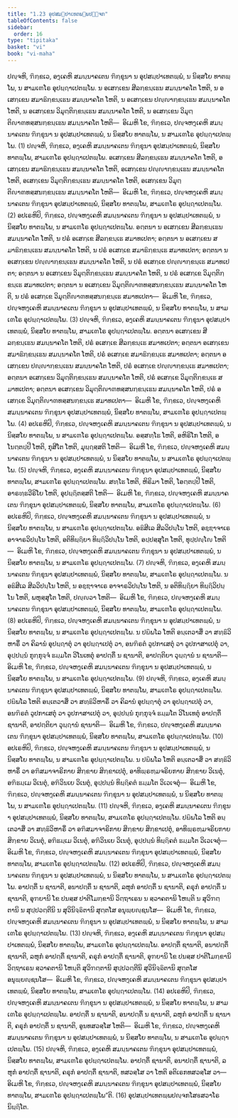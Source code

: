 ```yaml
---
title: "1.23 ອຸປສມ຺ປາເທຕພ຺ພປຎ຺ຈກ"
tableOfContents: false
sidebar:
  order: 16
type: "tipitaka"
basket: "vi"
book: "vi-maha"
---
```



<DynamicBreadcrumb />

<Division number="84" book="vi-maha">

<Paragraph number="369" book="vi-maha">
ປຎ຺ຈຫິ, ຠິກ຺ຂເວ, ອງ຺ເຄຫິ ສມນ຺ນາຄເຕນ ຠິກ຺ຂຸນາ ນ ອຸປສມ຺ປາເທຕພ຺ພໍ, ນ ນິສ຺ສໂຍ ທາຕພ຺ໂພ, ນ ສາມເຓໂຣ ອຸປຏ຺ຐາເປຕພ຺ໂພ. ນ ອເສກ຺ເຂນ ສີລກ຺ຂນ຺ເຘນ ສມນ຺ນາຄໂຕ ໂຫຕິ, ນ ອເສກ຺ເຂນ ສມາຘິກ຺ຂນ຺ເຘນ ສມນ຺ນາຄໂຕ ໂຫຕິ, ນ ອເສກ຺ເຂນ ປຎ຺ຎາກ຺ຂນ຺ເຘນ ສມນ຺ນາຄໂຕ ໂຫຕິ, ນ ອເສກ຺ເຂນ ວິມຸຕ຺ຕິກ຺ຂນ຺ເຘນ ສມນ຺ນາຄໂຕ ໂຫຕິ, ນ ອເສກ຺ເຂນ ວິມຸຕ຺ຕິຎາຓທສ຺ສນກ຺ຂນ຺ເຘນ ສມນ຺ນາຄໂຕ ໂຫຕິ—  ອິເມຫິ ໂຂ, ຠິກ຺ຂເວ, ປຎ຺ຈຫງ຺ເຄຫິ ສມນ຺ນາຄເຕນ ຠິກ຺ຂຸນາ ນ ອຸປສມ຺ປາເທຕພ຺ພໍ, ນ ນິສ຺ສໂຍ ທາຕພ຺ໂພ, ນ ສາມເຓໂຣ ອຸປຏ຺ຐາເປຕພ຺ໂພ. (1)
</Paragraph>

<Paragraph number="370" book="vi-maha">
ປຎ຺ຈຫິ, ຠິກ຺ຂເວ, ອງ຺ເຄຫິ ສມນ຺ນາຄເຕນ ຠິກ຺ຂຸນາ ອຸປສມ຺ປາເທຕພ຺ພໍ, ນິສ຺ສໂຍ ທາຕພ຺ໂພ, ສາມເຓໂຣ ອຸປຏ຺ຐາເປຕພ຺ໂພ. ອເສກ຺ເຂນ ສີລກ຺ຂນ຺ເຘນ ສມນ຺ນາຄໂຕ ໂຫຕິ, ອເສກ຺ເຂນ ສມາຘິກ຺ຂນ຺ເຘນ ສມນ຺ນາຄໂຕ ໂຫຕິ, ອເສກ຺ເຂນ ປຎ຺ຎາກ຺ຂນ຺ເຘນ ສມນ຺ນາຄໂຕ ໂຫຕິ, ອເສກ຺ເຂນ ວິມຸຕ຺ຕິກ຺ຂນ຺ເຘນ ສມນ຺ນາຄໂຕ ໂຫຕິ, ອເສກ຺ເຂນ ວິມຸຕ຺ຕິຎາຓທສ຺ສນກ຺ຂນ຺ເຘນ ສມນ຺ນາຄໂຕ ໂຫຕິ—  ອິເມຫິ ໂຂ, ຠິກ຺ຂເວ, ປຎ຺ຈຫງ຺ເຄຫິ ສມນ຺ນາຄເຕນ ຠິກ຺ຂຸນາ ອຸປສມ຺ປາເທຕພ຺ພໍ, ນິສ຺ສໂຍ ທາຕພ຺ໂພ, ສາມເຓໂຣ ອຸປຏ຺ຐາເປຕພ຺ໂພ. (2)
</Paragraph>

<Paragraph number="371" book="vi-maha">
ອປເຣຫິປິ, ຠິກ຺ຂເວ, ປຎ຺ຈຫງ຺ເຄຫິ ສມນ຺ນາຄເຕນ ຠິກ຺ຂຸນາ ນ ອຸປສມ຺ປາເທຕພ຺ພໍ, ນ ນິສ຺ສໂຍ ທາຕພ຺ໂພ, ນ ສາມເຓໂຣ ອຸປຏ຺ຐາເປຕພ຺ໂພ. ອຕ຺ຕນາ ນ ອເສກ຺ເຂນ ສີລກ຺ຂນ຺ເຘນ ສມນ຺ນາຄໂຕ ໂຫຕິ, ນ ປຣໍ ອເສກ຺ເຂ ສີລກ຺ຂນ຺ເຘ ສມາທເປຕາ; ອຕ຺ຕນາ ນ ອເສກ຺ເຂນ ສມາຘິກ຺ຂນ຺ເຘນ ສມນ຺ນາຄໂຕ ໂຫຕິ, ນ ປຣໍ ອເສກ຺ເຂ ສມາຘິກ຺ຂນ຺ເຘ ສມາທເປຕາ; ອຕ຺ຕນາ ນ ອເສກ຺ເຂນ ປຎ຺ຎາກ຺ຂນ຺ເຘນ ສມນ຺ນາຄໂຕ ໂຫຕິ, ນ ປຣໍ ອເສກ຺ເຂ ປຎ຺ຎາກ຺ຂນ຺ເຘ ສມາທເປຕາ; ອຕ຺ຕນາ ນ ອເສກ຺ເຂນ ວິມຸຕ຺ຕິກ຺ຂນ຺ເຘນ ສມນ຺ນາຄໂຕ ໂຫຕິ, ນ ປຣໍ ອເສກ຺ເຂ ວິມຸຕ຺ຕິກ຺ຂນ຺ເຘ ສມາທເປຕາ; ອຕ຺ຕນາ ນ ອເສກ຺ເຂນ ວິມຸຕ຺ຕິຎາຓທສ຺ສນກ຺ຂນ຺ເຘນ ສມນ຺ນາຄໂຕ ໂຫຕິ, ນ ປຣໍ ອເສກ຺ເຂ ວິມຸຕ຺ຕິຎາຓທສ຺ສນກ຺ຂນ຺ເຘ ສມາທເປຕາ—  ອິເມຫິ ໂຂ, ຠິກ຺ຂເວ, ປຎ຺ຈຫງ຺ເຄຫິ ສມນ຺ນາຄເຕນ ຠິກ຺ຂຸນາ ນ ອຸປສມ຺ປາເທຕພ຺ພໍ, ນ ນິສ຺ສໂຍ ທາຕພ຺ໂພ, ນ ສາມເຓໂຣ ອຸປຏ຺ຐາເປຕພ຺ໂພ. (3)
</Paragraph>

<Paragraph number="372" book="vi-maha">
ປຎ຺ຈຫິ, ຠິກ຺ຂເວ, ອງ຺ເຄຫິ ສມນ຺ນາຄເຕນ ຠິກ຺ຂຸນາ ອຸປສມ຺ປາເທຕພ຺ພໍ, ນິສ຺ສໂຍ ທາຕພ຺ໂພ, ສາມເຓໂຣ ອຸປຏ຺ຐາເປຕພ຺ໂພ. ອຕ຺ຕນາ ອເສກ຺ເຂນ ສີລກ຺ຂນ຺ເຘນ ສມນ຺ນາຄໂຕ ໂຫຕິ, ປຣໍ ອເສກ຺ເຂ ສີລກ຺ຂນ຺ເຘ ສມາທເປຕາ; ອຕ຺ຕນາ ອເສກ຺ເຂນ ສມາຘິກ຺ຂນ຺ເຘນ ສມນ຺ນາຄໂຕ ໂຫຕິ, ປຣໍ ອເສກ຺ເຂ ສມາຘິກ຺ຂນ຺ເຘ ສມາທເປຕາ; ອຕ຺ຕນາ ອເສກ຺ເຂນ ປຎ຺ຎາກ຺ຂນ຺ເຘນ ສມນ຺ນາຄໂຕ ໂຫຕິ, ປຣໍ ອເສກ຺ເຂ ປຎ຺ຎາກ຺ຂນ຺ເຘ ສມາທເປຕາ; ອຕ຺ຕນາ ອເສກ຺ເຂນ ວິມຸຕ຺ຕິກ຺ຂນ຺ເຘນ ສມນ຺ນາຄໂຕ ໂຫຕິ, ປຣໍ ອເສກ຺ເຂ ວິມຸຕ຺ຕິກ຺ຂນ຺ເຘ ສມາທເປຕາ; ອຕ຺ຕນາ ອເສກ຺ເຂນ ວິມຸຕ຺ຕິຎາຓທສ຺ສນກ຺ຂນ຺ເຘນ ສມນ຺ນາຄໂຕ ໂຫຕິ, ປຣໍ ອເສກ຺ເຂ ວິມຸຕ຺ຕິຎາຓທສ຺ສນກ຺ຂນ຺ເຘ ສມາທເປຕາ—  ອິເມຫິ ໂຂ, ຠິກ຺ຂເວ, ປຎ຺ຈຫງ຺ເຄຫິ ສມນ຺ນາຄເຕນ ຠິກ຺ຂຸນາ ອຸປສມ຺ປາເທຕພ຺ພໍ, ນິສ຺ສໂຍ ທາຕພ຺ໂພ, ສາມເຓໂຣ ອຸປຏ຺ຐາເປຕພ຺ໂພ. (4)
</Paragraph>

<Paragraph number="373" book="vi-maha">
ອປເຣຫິປິ, ຠິກ຺ຂເວ, ປຎ຺ຈຫງ຺ເຄຫິ ສມນ຺ນາຄເຕນ ຠິກ຺ຂຸນາ ນ ອຸປສມ຺ປາເທຕພ຺ພໍ, ນ ນິສ຺ສໂຍ ທາຕພ຺ໂພ, ນ ສາມເຓໂຣ ອຸປຏ຺ຐາເປຕພ຺ໂພ. ອສ຺ສທ຺ໂຘ ໂຫຕິ, ອຫິຣິໂກ ໂຫຕິ, ອໂນຕ຺ຕປ຺ປີ ໂຫຕິ, ກຸສີໂຕ ໂຫຕິ, ມຸຏ຺ຐສ຺ສຕິ ໂຫຕິ—  ອິເມຫິ ໂຂ, ຠິກ຺ຂເວ, ປຎ຺ຈຫງ຺ເຄຫິ ສມນ຺ນາຄເຕນ ຠິກ຺ຂຸນາ ນ ອຸປສມ຺ປາເທຕພ຺ພໍ, ນ ນິສ຺ສໂຍ ທາຕພ຺ໂພ, ນ ສາມເຓໂຣ ອຸປຏ຺ຐາເປຕພ຺ໂພ. (5)
</Paragraph>

<Paragraph number="374" book="vi-maha">
ປຎ຺ຈຫິ, ຠິກ຺ຂເວ, ອງ຺ເຄຫິ ສມນ຺ນາຄເຕນ ຠິກ຺ຂຸນາ ອຸປສມ຺ປາເທຕພ຺ພໍ, ນິສ຺ສໂຍ ທາຕພ຺ໂພ, ສາມເຓໂຣ ອຸປຏ຺ຐາເປຕພ຺ໂພ. ສທ຺ໂຘ ໂຫຕິ, ຫິຣິມາ ໂຫຕິ, ໂອຕ຺ຕປ຺ປີ ໂຫຕິ, ອາຣທ຺ຘວີຣິໂຍ ໂຫຕິ, ອຸປຏ຺ຐິຕສ຺ສຕິ ໂຫຕິ—  ອິເມຫິ ໂຂ, ຠິກ຺ຂເວ, ປຎ຺ຈຫງ຺ເຄຫິ ສມນ຺ນາຄເຕນ ຠິກ຺ຂຸນາ ອຸປສມ຺ປາເທຕພ຺ພໍ, ນິສ຺ສໂຍ ທາຕພ຺ໂພ, ສາມເຓໂຣ ອຸປຏ຺ຐາເປຕພ຺ໂພ. (6)
</Paragraph>

<Paragraph number="375" book="vi-maha">
ອປເຣຫິປິ, ຠິກ຺ຂເວ, ປຎ຺ຈຫງ຺ເຄຫິ ສມນ຺ນາຄເຕນ ຠິກ຺ຂຸນາ ນ ອຸປສມ຺ປາເທຕພ຺ພໍ, ນ ນິສ຺ສໂຍ ທາຕພ຺ໂພ, ນ ສາມເຓໂຣ ອຸປຏ຺ຐາເປຕພ຺ໂພ. ອຘິສີເລ ສີລວິປນ຺ໂນ ໂຫຕິ, ອຊ຺ຌາຈາເຣ ອາຈາຣວິປນ຺ໂນ ໂຫຕິ, ອຕິທິຏ຺ຐິຍາ ທິຏ຺ຐິວິປນ຺ໂນ ໂຫຕິ, ອປ຺ປສ຺ສຸໂຕ ໂຫຕິ, ທຸປ຺ປຎ຺ໂຎ ໂຫຕິ—  ອິເມຫິ ໂຂ, ຠິກ຺ຂເວ, ປຎ຺ຈຫງ຺ເຄຫິ ສມນ຺ນາຄເຕນ ຠິກ຺ຂຸນາ ນ ອຸປສມ຺ປາເທຕພ຺ພໍ, ນ ນິສ຺ສໂຍ ທາຕພ຺ໂພ, ນ ສາມເຓໂຣ ອຸປຏ຺ຐາເປຕພ຺ໂພ. (7)
</Paragraph>

<Paragraph number="376" book="vi-maha">
ປຎ຺ຈຫິ, ຠິກ຺ຂເວ, ອງ຺ເຄຫິ ສມນ຺ນາຄເຕນ ຠິກ຺ຂຸນາ ອຸປສມ຺ປາເທຕພ຺ພໍ, ນິສ຺ສໂຍ ທາຕພ຺ໂພ, ສາມເຓໂຣ ອຸປຏ຺ຐາເປຕພ຺ໂພ. ນ ອຘິສີເລ ສີລວິປນ຺ໂນ ໂຫຕິ, ນ ອຊ຺ຌາຈາເຣ ອາຈາຣວິປນ຺ໂນ ໂຫຕິ, ນ ອຕິທິຏ຺ຐິຍາ ທິຏ຺ຐິວິປນ຺ໂນ ໂຫຕິ, ພຫຸສ຺ສຸໂຕ ໂຫຕິ, ປຎ຺ຎວາ ໂຫຕິ—  ອິເມຫິ ໂຂ, ຠິກ຺ຂເວ, ປຎ຺ຈຫງ຺ເຄຫິ ສມນ຺ນາຄເຕນ ຠິກ຺ຂຸນາ ອຸປສມ຺ປາເທຕພ຺ພໍ, ນິສ຺ສໂຍ ທາຕພ຺ໂພ, ສາມເຓໂຣ ອຸປຏ຺ຐາເປຕພ຺ໂພ. (8)
</Paragraph>

<Paragraph number="377" book="vi-maha">
ອປເຣຫິປິ, ຠິກ຺ຂເວ, ປຎ຺ຈຫງ຺ເຄຫິ ສມນ຺ນາຄເຕນ ຠິກ຺ຂຸນາ ນ ອຸປສມ຺ປາເທຕພ຺ພໍ, ນ ນິສ຺ສໂຍ ທາຕພ຺ໂພ, ນ ສາມເຓໂຣ ອຸປຏ຺ຐາເປຕພ຺ໂພ. ນ ປຏິພໂລ ໂຫຕິ ອນ຺ເຕວາສິໍ ວາ ສທ຺ຘິວິຫາຣິໍ ວາ ຄິລານໍ ອຸປຏ຺ຐາຕຸໍ ວາ ອຸປຏ຺ຐາເປຕຸໍ ວາ, ອນຠິຣຕໍ ວູປກາເສຕຸໍ ວາ ວູປກາສາເປຕຸໍ ວາ, ອຸປ຺ປນ຺ນໍ ກຸກ຺ກຸຈ຺ຈໍ ຘມ຺ມໂຕ ວິໂນເທຕຸໍ ອາປຕ຺ຕິໍ ນ ຊານາຕິ, ອາປຕ຺ຕິຍາ ວຸຏ຺ຐານໍ ນ ຊານາຕິ—  ອິເມຫິ ໂຂ, ຠິກ຺ຂເວ, ປຎ຺ຈຫງ຺ເຄຫິ ສມນ຺ນາຄເຕນ ຠິກ຺ຂຸນາ ນ ອຸປສມ຺ປາເທຕພ຺ພໍ, ນ ນິສ຺ສໂຍ ທາຕພ຺ໂພ, ນ ສາມເຓໂຣ ອຸປຏ຺ຐາເປຕພ຺ໂພ. (9)
</Paragraph>

<Paragraph number="378" book="vi-maha">
ປຎ຺ຈຫິ, ຠິກ຺ຂເວ, ອງ຺ເຄຫິ ສມນ຺ນາຄເຕນ ຠິກ຺ຂຸນາ ອຸປສມ຺ປາເທຕພ຺ພໍ, ນິສ຺ສໂຍ ທາຕພ຺ໂພ, ສາມເຓໂຣ ອຸປຏ຺ຐາເປຕພ຺ໂພ. ປຏິພໂລ ໂຫຕິ ອນ຺ເຕວາສິໍ ວາ ສທ຺ຘິວິຫາຣິໍ ວາ ຄິລານໍ ອຸປຏ຺ຐາຕຸໍ ວາ ອຸປຏ຺ຐາເປຕຸໍ ວາ, ອນຠິຣຕໍ ວູປກາເສຕຸໍ ວາ ວູປກາສາເປຕຸໍ ວາ, ອຸປ຺ປນ຺ນໍ ກຸກ຺ກຸຈ຺ຈໍ ຘມ຺ມໂຕ ວິໂນເທຕຸໍ ອາປຕ຺ຕິໍ ຊານາຕິ, ອາປຕ຺ຕິຍາ ວຸຏ຺ຐານໍ ຊານາຕິ—  ອິເມຫິ ໂຂ, ຠິກ຺ຂເວ, ປຎ຺ຈຫງ຺ເຄຫິ ສມນ຺ນາຄເຕນ ຠິກ຺ຂຸນາ ອຸປສມ຺ປາເທຕພ຺ພໍ, ນິສ຺ສໂຍ ທາຕພ຺ໂພ, ສາມເຓໂຣ ອຸປຏ຺ຐາເປຕພ຺ໂພ. (10)
</Paragraph>

<Paragraph number="379" book="vi-maha">
ອປເຣຫິປິ, ຠິກ຺ຂເວ, ປຎ຺ຈຫງ຺ເຄຫິ ສມນ຺ນາຄເຕນ ຠິກ຺ຂຸນາ ນ ອຸປສມ຺ປາເທຕພ຺ພໍ, ນ ນິສ຺ສໂຍ ທາຕພ຺ໂພ, ນ ສາມເຓໂຣ ອຸປຏ຺ຐາເປຕພ຺ໂພ. ນ ປຏິພໂລ ໂຫຕິ ອນ຺ເຕວາສິໍ ວາ ສທ຺ຘິວິຫາຣິໍ ວາ ອຠິສມາຈາຣິກາຍ ສິກ຺ຂາຍ ສິກ຺ຂາເປຕຸໍ, ອາທິພ຺ຣຫ຺ມຈຣິຍກາຍ ສິກ຺ຂາຍ ວິເນຕຸໍ, ອຠິຘມ຺ເມ ວິເນຕຸໍ, ອຠິວິນເຍ ວິເນຕຸໍ, ອຸປ຺ປນ຺ນໍ ທິຏ຺ຐິຄຕໍ ຘມ຺ມໂຕ ວິເວເຈຕຸໍ—  ອິເມຫິ ໂຂ, ຠິກ຺ຂເວ, ປຎ຺ຈຫງ຺ເຄຫິ ສມນ຺ນາຄເຕນ ຠິກ຺ຂຸນາ ນ ອຸປສມ຺ປາເທຕພ຺ພໍ, ນ ນິສ຺ສໂຍ ທາຕພ຺ໂພ, ນ ສາມເຓໂຣ ອຸປຏ຺ຐາເປຕພ຺ໂພ. (11)
</Paragraph>

<Paragraph number="380" book="vi-maha">
ປຎ຺ຈຫິ, ຠິກ຺ຂເວ, ອງ຺ເຄຫິ ສມນ຺ນາຄເຕນ ຠິກ຺ຂຸນາ ອຸປສມ຺ປາເທຕພ຺ພໍ, ນິສ຺ສໂຍ ທາຕພ຺ໂພ, ສາມເຓໂຣ ອຸປຏ຺ຐາເປຕພ຺ໂພ. ປຏິພໂລ ໂຫຕິ ອນ຺ເຕວາສິໍ ວາ ສທ຺ຘິວິຫາຣິໍ ວາ ອຠິສມາຈາຣິກາຍ ສິກ຺ຂາຍ ສິກ຺ຂາເປຕຸໍ, ອາທິພ຺ຣຫ຺ມຈຣິຍກາຍ ສິກ຺ຂາຍ ວິເນຕຸໍ, ອຠິຘມ຺ເມ ວິເນຕຸໍ, ອຠິວິນເຍ ວິເນຕຸໍ, ອຸປ຺ປນ຺ນໍ ທິຏ຺ຐິຄຕໍ ຘມ຺ມໂຕ ວິເວເຈຕຸໍ—  ອິເມຫິ ໂຂ, ຠິກ຺ຂເວ, ປຎ຺ຈຫງ຺ເຄຫິ ສມນ຺ນາຄເຕນ ຠິກ຺ຂຸນາ ອຸປສມ຺ປາເທຕພ຺ພໍ, ນິສ຺ສໂຍ ທາຕພ຺ໂພ, ສາມເຓໂຣ ອຸປຏ຺ຐາເປຕພ຺ໂພ. (12)
</Paragraph>

<Paragraph number="381" book="vi-maha">
ອປເຣຫິປິ, ຠິກ຺ຂເວ, ປຎ຺ຈຫງ຺ເຄຫິ ສມນ຺ນາຄເຕນ ຠິກ຺ຂຸນາ ນ ອຸປສມ຺ປາເທຕພ຺ພໍ, ນ ນິສ຺ສໂຍ ທາຕພ຺ໂພ, ນ ສາມເຓໂຣ ອຸປຏ຺ຐາເປຕພ຺ໂພ. ອາປຕ຺ຕິໍ ນ ຊານາຕິ, ອນາປຕ຺ຕິໍ ນ ຊານາຕິ, ລຫຸກໍ ອາປຕ຺ຕິໍ ນ ຊານາຕິ, ຄຣຸກໍ ອາປຕ຺ຕິໍ ນ ຊານາຕິ, ອຸຠຍານິ ໂຂ ປນສ຺ສ ປາຕິໂມກ຺ຂານິ ວິຕ຺ຖາເຣນ ນ ສ຺ວາຄຕານິ ໂຫນ຺ຕິ ນ ສຸວິຠຕ຺ຕານິ ນ ສຸປ຺ປວຕ຺ຕີນິ ນ ສຸວິນິຈ຺ຉິຕານິ ສຸຕ຺ຕໂສ ອນຸພ຺ຍຎ຺ຊນໂສ—  ອິເມຫິ ໂຂ, ຠິກ຺ຂເວ, ປຎ຺ຈຫງ຺ເຄຫິ ສມນ຺ນາຄເຕນ ຠິກ຺ຂຸນາ ນ ອຸປສມ຺ປາເທຕພ຺ພໍ, ນ ນິສ຺ສໂຍ ທາຕພ຺ໂພ, ນ ສາມເຓໂຣ ອຸປຏ຺ຐາເປຕພ຺ໂພ. (13)
</Paragraph>

<Paragraph number="382" book="vi-maha">
ປຎ຺ຈຫິ, ຠິກ຺ຂເວ, ອງ຺ເຄຫິ ສມນ຺ນາຄເຕນ ຠິກ຺ຂຸນາ ອຸປສມ຺ປາເທຕພ຺ພໍ, ນິສ຺ສໂຍ ທາຕພ຺ໂພ, ສາມເຓໂຣ ອຸປຏ຺ຐາເປຕພ຺ໂພ. ອາປຕ຺ຕິໍ ຊານາຕິ, ອນາປຕ຺ຕິໍ ຊານາຕິ, ລຫຸກໍ ອາປຕ຺ຕິໍ ຊານາຕິ, ຄຣຸກໍ ອາປຕ຺ຕິໍ ຊານາຕິ, ອຸຠຍານິ ໂຂ ປນສ຺ສ ປາຕິໂມກ຺ຂານິ ວິຕ຺ຖາເຣນ ສ຺ວາຄຕານິ ໂຫນ຺ຕິ ສຸວິຠຕ຺ຕານິ ສຸປ຺ປວຕ຺ຕີນິ ສຸວິນິຈ຺ຉິຕານິ ສຸຕ຺ຕໂສ ອນຸພ຺ຍຎ຺ຊນໂສ—  ອິເມຫິ ໂຂ, ຠິກ຺ຂເວ, ປຎ຺ຈຫງ຺ເຄຫິ ສມນ຺ນາຄເຕນ ຠິກ຺ຂຸນາ ອຸປສມ຺ປາເທຕພ຺ພໍ, ນິສ຺ສໂຍ ທາຕພ຺ໂພ, ສາມເຓໂຣ ອຸປຏ຺ຐາເປຕພ຺ໂພ. (14)
</Paragraph>

<Paragraph number="383" book="vi-maha">
ອປເຣຫິປິ, ຠິກ຺ຂເວ, ປຎ຺ຈຫງ຺ເຄຫິ ສມນ຺ນາຄເຕນ ຠິກ຺ຂຸນາ ນ ອຸປສມ຺ປາເທຕພ຺ພໍ, ນ ນິສ຺ສໂຍ ທາຕພ຺ໂພ, ນ ສາມເຓໂຣ ອຸປຏ຺ຐາເປຕພ຺ໂພ. ອາປຕ຺ຕິໍ ນ ຊານາຕິ, ອນາປຕ຺ຕິໍ ນ ຊານາຕິ, ລຫຸກໍ ອາປຕ຺ຕິໍ ນ ຊານາຕິ, ຄຣຸກໍ ອາປຕ຺ຕິໍ ນ ຊານາຕິ, ອູນທສວສ຺ໂສ ໂຫຕິ—  ອິເມຫິ ໂຂ, ຠິກ຺ຂເວ, ປຎ຺ຈຫງ຺ເຄຫິ ສມນ຺ນາຄເຕນ ຠິກ຺ຂຸນາ ນ ອຸປສມ຺ປາເທຕພ຺ພໍ, ນ ນິສ຺ສໂຍ ທາຕພ຺ໂພ, ນ ສາມເຓໂຣ ອຸປຏ຺ຐາເປຕພ຺ໂພ. (15)
</Paragraph>

<Paragraph number="384" book="vi-maha">
ປຎ຺ຈຫິ, ຠິກ຺ຂເວ, ອງ຺ເຄຫິ ສມນ຺ນາຄເຕນ ຠິກ຺ຂຸນາ ອຸປສມ຺ປາເທຕພ຺ພໍ, ນິສ຺ສໂຍ ທາຕພ຺ໂພ, ສາມເຓໂຣ ອຸປຏ຺ຐາເປຕພ຺ໂພ. ອາປຕ຺ຕິໍ ຊານາຕິ, ອນາປຕ຺ຕິໍ ຊານາຕິ, ລຫຸກໍ ອາປຕ຺ຕິໍ ຊານາຕິ, ຄຣຸກໍ ອາປຕ຺ຕິໍ ຊານາຕິ, ທສວສ຺ໂສ ວາ ໂຫຕິ ອຕິເຣກທສວສ຺ໂສ ວາ—  ອິເມຫິ ໂຂ, ຠິກ຺ຂເວ, ປຎ຺ຈຫງ຺ເຄຫິ ສມນ຺ນາຄເຕນ ຠິກ຺ຂຸນາ ອຸປສມ຺ປາເທຕພ຺ພໍ, ນິສ຺ສໂຍ ທາຕພ຺ໂພ, ສາມເຓໂຣ ອຸປຏ຺ຐາເປຕພ຺ໂພ”ຕິ. (16)

</Paragraph>
</Division>

<Paragraph number="385" type="center" book="vi-maha">
ອຸປສມ຺ປາເທຕພ຺ພປຎ຺ຈກໂສຬສວາໂຣ ນິຏ຺ຐິໂຕ.
</Paragraph>